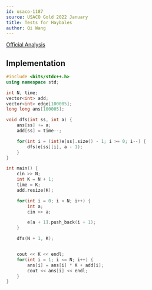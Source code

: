 ```yaml
---
id: usaco-1187
source: USACO Gold 2022 January
title: Tests for Haybales
author: Qi Wang
---
```


[Official Analysis](http://usaco.org/current/data/sol_prob3_gold_jan22.html)

## Implementation

<LanguageSection>
<CPPSection>

```cpp
#include <bits/stdc++.h>
using namespace std;

int N, time;
vector<int> add;
vector<int> edge[100005];
long long ans[100005];

void dfs(int ss, int a) {
	ans[ss] += a;
	add[ss] = time--;

	for(int i = (int)e[ss].size() - 1; i >= 0; i--) {
		dfs(e[ss][i], a - 1);
	}
}

int main() {
	cin >> N;
	int K = N + 1;
	time = K;
	add.resize(K);

	for(int i = 0; i < N; i++) {
		int a;
		cin >> a;

		e[a + 1].push_back(i + 1);
	}

	dfs(N + 1, K);


	cout << K << endl;
	for(int i = 1; i <= N; i++) {
		ans[i] = ans[i] * K + add[i];
		cout << ans[i] << endl;
	}
}
```

</CPPSection>
</LanguageSection>
